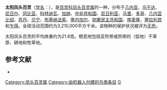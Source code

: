 {{noteTA
|G1=unit
}}
{{Speciesbox
| name = 太阳凤头百灵
| image = 
| status = LC | status_system = IUCN3.1
| genus = Galerida
| species = modesta
| authority = {{link-en|特奥多尔·冯霍伊格林|Theodor von Heuglin|Heuglin}}, 1864
| range_map = 
}}

'''太阳凤头百灵'''（[[学名|学名]]：{{lang|la|''Galerida modesta''}}），是[[百灵科|百灵科]][[凤头百灵属|凤头百灵属]]的一种，分布于[[几内亚|几内亚]]、[[乌干达|乌干达]]、[[尼日尔|尼日尔]]、[[冈比亚|冈比亚]]、[[科特迪瓦|科特迪瓦]]、[[加纳|加纳]]、[[中非共和国|中非共和国]]、[[尼日利亚|尼日利亚]]、[[马里|马里]]、[[多哥|多哥]]、[[几内亚比绍|几内亚比绍]]、[[苏丹|苏丹]]、[[贝宁|贝宁]]、[[布基纳法索|布基纳法索]]、[[塞内加尔|塞内加尔]]、[[刚果民主共和国|刚果民主共和国]]、[[喀麦隆|喀麦隆]]、[[塞拉利昂|塞拉利昂]]和[[乍得|乍得]]。全球活动范围约为3,210,000平方千米。该物种的保护状况被评为[[无危|无危]]。

太阳凤头百灵的平均体重约为21.8克。栖息地包括亚热带或热带的（低地）干草原、耕地和牧草地。

== 参考文献 ==
*{{cite web|url=http://www.birdlife.org/datazone/speciesfactsheet.php?id=8173&m=0|title=Galerida modesta|publisher=[[国际鸟盟|BirdLife.org]]|accessdate=2011-06-27|archive-date=2016-03-04|archive-url=https://web.archive.org/web/20160304125810/http://www.birdlife.org/datazone/speciesfactsheet.php?id=8173&m=0|dead-url=no}}
{{Taxonbar|from=Q2668605}}

[[Category:凤头百灵属|Category:凤头百灵属]]
[[Category:由机器人创建的鸟类条目|Category:由机器人创建的鸟类条目]]
[[Category:1864年描述的鸟类|G]]